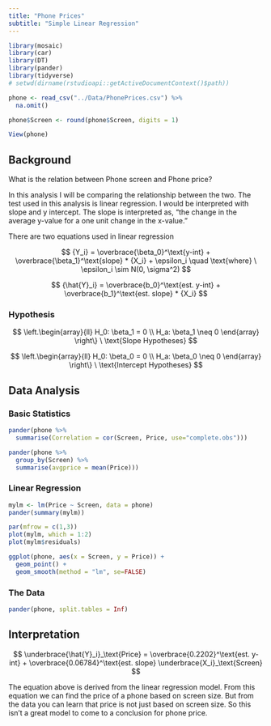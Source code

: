 ```yaml
---
title: "Phone Prices"
subtitle: "Simple Linear Regression"
---
```


```r
library(mosaic)
library(car)
library(DT)
library(pander)
library(tidyverse)
# setwd(dirname(rstudioapi::getActiveDocumentContext()$path))

phone <- read_csv("../Data/PhonePrices.csv") %>% 
  na.omit()

phone$Screen <- round(phone$Screen, digits = 1)
```

```r
View(phone)
```


<!-- Directions

Come up with a simple linear regression of your own creation. 

* Write the Background and clearly state your question. Then collect data and perform the linear regression analysis in order to answer your question. Use the proper order of first, ask the question, then second, figure out the answer.

* You should collect both the quantitative response variable and the quantitative explanatory variable yourself. This can be data you collect from 
    - the internet (like weather data, Facebook data, or sports data) 
    - your own experiment 
    - your own observational study
* However,     
    - The data should not be a single pre-existing dataset. It must be something that you piece together yourself.

* You need at least $n=3$ $(X,Y)$ pairs to perform the regression. However, your regression will only be useful if you can get around $n=10$ or more observations.

-->


## Background

What is the relation between Phone screen and Phone price?

In this analysis I will be comparing the relationship between the two. The test used in this analysis is linear regression. I would be interpreted with slope and y intercept.  The slope is interpreted as, “the change in the average y-value for a one unit change in the x-value.” 

There are two equations used in linear regression

$$
  {Y_i} = \overbrace{\beta_0}^\text{y-int} + \overbrace{\beta_1}^\text{slope} * {X_i} + \epsilon_i \quad \text{where} \ \epsilon_i \sim N(0, \sigma^2)
$$

$$
  {\hat{Y}_i} = \overbrace{b_0}^\text{est. y-int} + \overbrace{b_1}^\text{est. slope} * {X_i}
$$

### Hypothesis

$$
\left.\begin{array}{ll}
H_0: \beta_1 = 0 \\  
H_a: \beta_1 \neq 0
\end{array}
\right\} \ \text{Slope Hypotheses}
$$

$$
\left.\begin{array}{ll}
H_0: \beta_0 = 0 \\  
H_a: \beta_0 \neq 0
\end{array}
\right\} \ \text{Intercept Hypotheses}
$$

## Data Analysis {.tabset .tabset-fade}

### Basic Statistics

```r
pander(phone %>% 
  summarise(Correlation = cor(Screen, Price, use="complete.obs")))
```


```r
pander(phone %>% 
  group_by(Screen) %>% 
  summarise(avgprice = mean(Price)))
```

### Linear Regression

```r
mylm <- lm(Price ~ Screen, data = phone)
pander(summary(mylm))
```

```r
par(mfrow = c(1,3))
plot(mylm, which = 1:2)
plot(mylm$residuals)
```

```r
ggplot(phone, aes(x = Screen, y = Price)) +
  geom_point() +
  geom_smooth(method = "lm", se=FALSE)
```

### The Data

```r
pander(phone, split.tables = Inf)
```

## Interpretation

$$
  \underbrace{\hat{Y}_i}_\text{Price} = \overbrace{0.2202}^\text{est. y-int} + \overbrace{0.06784}^\text{est. slope} \underbrace{X_i}_\text{Screen}
$$

The equation above is derived from the linear regression model. From this equation we can find the price of a phone based on screen size. But from the data you can learn that price is not just based on screen size. So this isn't a great model to come to a conclusion for phone price. 